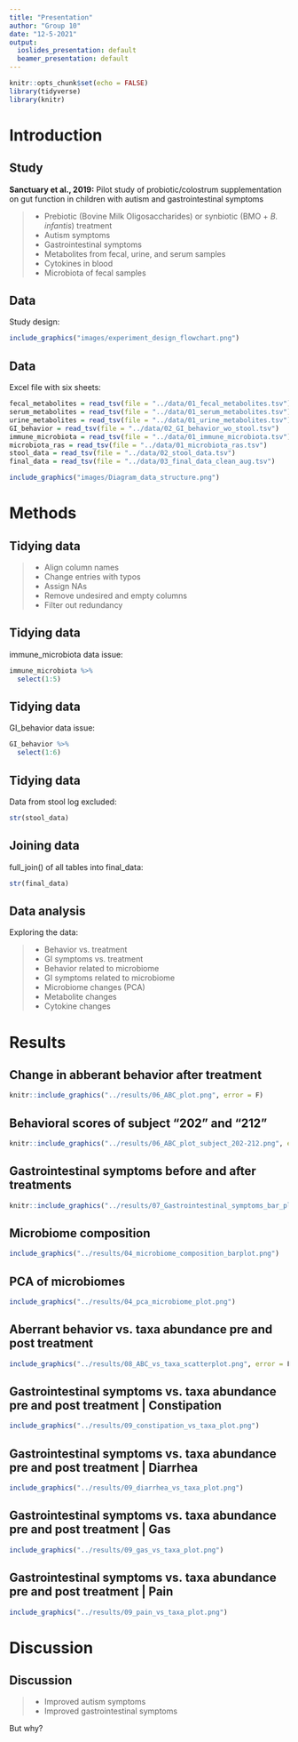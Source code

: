 ```yaml
---
title: "Presentation"
author: "Group 10"
date: "12-5-2021"
output:
  ioslides_presentation: default
  beamer_presentation: default
---
```


```r
knitr::opts_chunk$set(echo = FALSE)
library(tidyverse)
library(knitr)
```

# Introduction 

## Study {.build}

__Sanctuary et al., 2019:__
Pilot study of probiotic/colostrum supplementation on gut function in children with autism and gastrointestinal symptoms

> - Prebiotic (Bovine Milk Oligosaccharides) or synbiotic (BMO + _B. infantis_) treatment
 - Autism symptoms
 - Gastrointestinal symptoms
 - Metabolites from fecal, urine, and serum samples
 - Cytokines in blood
 - Microbiota of fecal samples

## Data


Study design:

```r
include_graphics("images/experiment_design_flowchart.png")
```


## Data

Excel file with six sheets:


```r
fecal_metabolites = read_tsv(file = "../data/01_fecal_metabolites.tsv")
serum_metabolites = read_tsv(file = "../data/01_serum_metabolites.tsv")
urine_metabolites = read_tsv(file = "../data/01_urine_metabolites.tsv")
GI_behavior = read_tsv(file = "../data/02_GI_behavior_wo_stool.tsv")
immune_microbiota = read_tsv(file = "../data/01_immune_microbiota.tsv")
microbiota_ras = read_tsv(file = "../data/01_microbiota_ras.tsv")
stool_data = read_tsv(file = "../data/02_stool_data.tsv")
final_data = read_tsv(file = "../data/03_final_data_clean_aug.tsv")

```


```r
include_graphics("images/Diagram_data_structure.png")
```


# Methods

## Tidying data

>- Align column names
- Change entries with typos
- Assign NAs
- Remove undesired and empty columns
- Filter out redundancy


## Tidying data

immune_microbiota data issue:

```r
immune_microbiota %>% 
  select(1:5)
```

## Tidying data

GI_behavior data issue:

```r
GI_behavior %>% 
  select(1:6)
```

## Tidying data

Data from stool log excluded:

```r
str(stool_data)
```

## Joining data

full_join() of all tables into final_data:

```r
str(final_data)
```


## Data analysis {.build}

Exploring the data:

> - Behavior vs. treatment
- GI symptoms vs. treatment
- Behavior related to microbiome
- GI symptoms related to microbiome
- Microbiome changes (PCA)
- Metabolite changes
- Cytokine changes

# Results


## Change in abberant behavior after treatment

```r
knitr::include_graphics("../results/06_ABC_plot.png", error = F)
```

## Behavioral scores of subject "202" and "212" 

```r
knitr::include_graphics("../results/06_ABC_plot_subject_202-212.png", error = F)
```

## Gastrointestinal symptoms before and after treatments

```r
knitr::include_graphics("../results/07_Gastrointestinal_symptoms_bar_plot.png", error = F)
```


## Microbiome composition

```r
include_graphics("../results/04_microbiome_composition_barplot.png")
```

## PCA of microbiomes

```r
include_graphics("../results/04_pca_microbiome_plot.png")
```

## Aberrant behavior vs. taxa abundance pre and post treatment

```r
include_graphics("../results/08_ABC_vs_taxa_scatterplot.png", error = F)
```

## Gastrointestinal symptoms vs. taxa abundance pre and post treatment | Constipation

```r
include_graphics("../results/09_constipation_vs_taxa_plot.png")
```

## Gastrointestinal symptoms vs. taxa abundance pre and post treatment | Diarrhea

```r
include_graphics("../results/09_diarrhea_vs_taxa_plot.png")
```

## Gastrointestinal symptoms vs. taxa abundance pre and post treatment | Gas

```r
include_graphics("../results/09_gas_vs_taxa_plot.png")
```

## Gastrointestinal symptoms vs. taxa abundance pre and post treatment | Pain

```r
include_graphics("../results/09_pain_vs_taxa_plot.png")
```


# Discussion

## Discussion

> - Improved autism symptoms
- Improved gastrointestinal symptoms

But why?